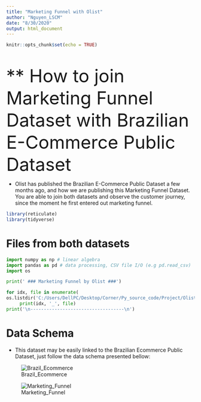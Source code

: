 ---
title: "Marketing Funnel with Olist"
author: "Nguyen_LSCM"
date: "8/30/2020"
output: html_document
---

```{r setup, include=FALSE}
knitr::opts_chunk$set(echo = TRUE)
```

<br> 

<font size = '10'> ** How to join Marketing Funnel Dataset with Brazilian E-Commerce Public Dataset </font>

 - Olist has published the Brazilian E-Commerce Public Dataset a few months ago, and how we are publishing this Marketing Funnel Dataset. You are able to join both datasets and observe the customer journey, since the moment he first entered out marketing funnel.
 
```{r, echo = FALSE, warning = FALSE, message = FALSE}
 
library(reticulate)
library(tidyverse)

``` 
 
# Files from both datasets 

```{python}

import numpy as np # linear algebra 
import pandas as pd # data processing, CSV file I/O (e.g pd.read_csv)
import os 

print(' ### Marketing Funnel by Olist ###')

for idx, file in enumerate(
os.listdir('C:/Users/DellPC/Desktop/Corner/Py_source_code/Project/Olist')):
     print(idx, '_', file)
print('\n-----------------------------------\n')

```

# Data Schema 

- This dataset may be easily linked to the Brazilian Ecommerce Public Dataset, just follow the data schema presented bellow: 

![Brazil_Ecommerce](C:/Users/DellPC/Desktop/Corner/Py_source_code/Project/Olist/schema.png)

![Marketing_Funnel](C:/Users/DellPC/Desktop/Corner/Py_source_code/Project/Olist/marketing_schema.png)





